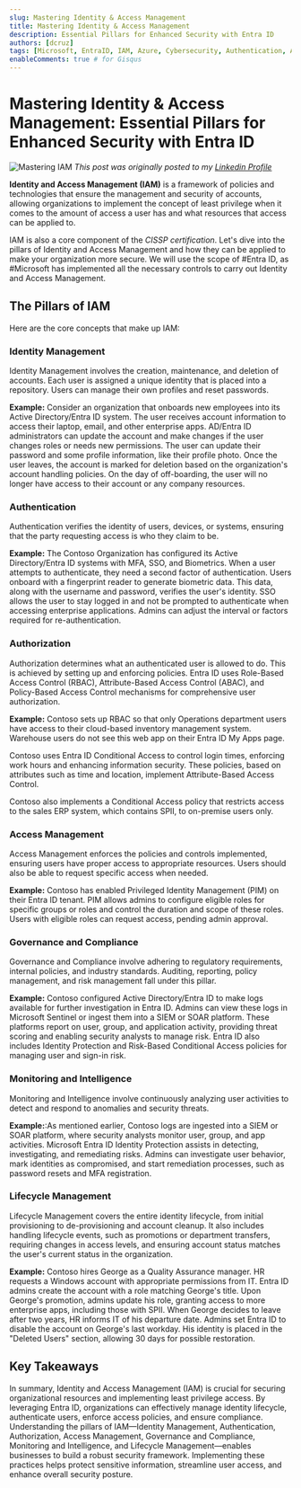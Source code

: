 ```yaml
---
slug: Mastering Identity & Access Management
title: Mastering Identity & Access Management
description: Essential Pillars for Enhanced Security with Entra ID
authors: [dcruz]
tags: [Microsoft, EntraID, IAM, Azure, Cybersecurity, Authentication, Authorization, Governance, Compliance, Monitoring, Lifecycle]
enableComments: true # for Gisqus
---
```


# Mastering Identity & Access Management: Essential Pillars for Enhanced Security with Entra ID

![Mastering IAM](mastering-iam.webp)
*This post was originally posted to my [Linkedin Profile](https://www.linkedin.com/pulse/mastering-identity-access-management-essential-pillars-dario-cruz-nhsue/?trackingId=FEN9MEiaSUenXkprR4giCQ%3D%3D)*

**Identity and Access Management (IAM)** is a framework of policies and technologies that ensure the management and security of accounts, allowing organizations to implement the concept of least privilege when it comes to the amount of access a user has and what resources that access can be applied to.

IAM is also a core component of the *CISSP certification*. Let's dive into the pillars of Identity and Access Management and how they can be applied to make your organization more secure. We will use the scope of #Entra ID, as #Microsoft has implemented all the necessary controls to carry out Identity and Access Management. 
<!-- truncate -->
## The Pillars of IAM

Here are the core concepts that make up IAM:

### Identity Management

Identity Management involves the creation, maintenance, and deletion of accounts. Each user is assigned a unique identity that is placed into a repository. Users can manage their own profiles and reset passwords.

**Example:** Consider an organization that onboards new employees into its Active Directory/Entra ID system. The user receives account information to access their laptop, email, and other enterprise apps. AD/Entra ID administrators can update the account and make changes if the user changes roles or needs new permissions. The user can update their password and some profile information, like their profile photo. Once the user leaves, the account is marked for deletion based on the organization's account handling policies. On the day of off-boarding, the user will no longer have access to their account or any company resources.

### Authentication

Authentication verifies the identity of users, devices, or systems, ensuring that the party requesting access is who they claim to be.

**Example:** The Contoso Organization has configured its Active Directory/Entra ID systems with MFA, SSO, and Biometrics. When a user attempts to authenticate, they need a second factor of authentication. Users onboard with a fingerprint reader to generate biometric data. This data, along with the username and password, verifies the user's identity. SSO allows the user to stay logged in and not be prompted to authenticate when accessing enterprise applications. Admins can adjust the interval or factors required for re-authentication.

### Authorization

Authorization determines what an authenticated user is allowed to do. This is achieved by setting up and enforcing policies. Entra ID uses Role-Based Access Control (RBAC), Attribute-Based Access Control (ABAC), and Policy-Based Access Control mechanisms for comprehensive user authorization.

**Example:** Contoso sets up RBAC so that only Operations department users have access to their cloud-based inventory management system. Warehouse users do not see this web app on their Entra ID My Apps page.

Contoso uses Entra ID Conditional Access to control login times, enforcing work hours and enhancing information security. These policies, based on attributes such as time and location, implement Attribute-Based Access Control.

Contoso also implements a Conditional Access policy that restricts access to the sales ERP system, which contains SPII, to on-premise users only.

### Access Management

Access Management enforces the policies and controls implemented, ensuring users have proper access to appropriate resources. Users should also be able to request specific access when needed.

**Example:** Contoso has enabled Privileged Identity Management (PIM) on their Entra ID tenant. PIM allows admins to configure eligible roles for specific groups or roles and control the duration and scope of these roles. Users with eligible roles can request access, pending admin approval.

### Governance and Compliance

Governance and Compliance involve adhering to regulatory requirements, internal policies, and industry standards. Auditing, reporting, policy management, and risk management fall under this pillar.

**Example:** Contoso configured Active Directory/Entra ID to make logs available for further investigation in Entra ID. Admins can view these logs in Microsoft Sentinel or ingest them into a SIEM or SOAR platform. These platforms report on user, group, and application activity, providing threat scoring and enabling security analysts to manage risk. Entra ID also includes Identity Protection and Risk-Based Conditional Access policies for managing user and sign-in risk.

### Monitoring and Intelligence

Monitoring and Intelligence involve continuously analyzing user activities to detect and respond to anomalies and security threats.

**Example:**:As mentioned earlier, Contoso logs are ingested into a SIEM or SOAR platform, where security analysts monitor user, group, and app activities. Microsoft Entra ID Identity Protection assists in detecting, investigating, and remediating risks. Admins can investigate user behavior, mark identities as compromised, and start remediation processes, such as password resets and MFA registration.

### Lifecycle Management

Lifecycle Management covers the entire identity lifecycle, from initial provisioning to de-provisioning and account cleanup. It also includes handling lifecycle events, such as promotions or department transfers, requiring changes in access levels, and ensuring account status matches the user's current status in the organization.

**Example:** Contoso hires George as a Quality Assurance manager. HR requests a Windows account with appropriate permissions from IT. Entra ID admins create the account with a role matching George's title. Upon George's promotion, admins update his role, granting access to more enterprise apps, including those with SPII. When George decides to leave after two years, HR informs IT of his departure date. Admins set Entra ID to disable the account on George's last workday. His identity is placed in the "Deleted Users" section, allowing 30 days for possible restoration.

## Key Takeaways

In summary, Identity and Access Management (IAM) is crucial for securing organizational resources and implementing least privilege access. By leveraging Entra ID, organizations can effectively manage identity lifecycle, authenticate users, enforce access policies, and ensure compliance. Understanding the pillars of IAM—Identity Management, Authentication, Authorization, Access Management, Governance and Compliance, Monitoring and Intelligence, and Lifecycle Management—enables businesses to build a robust security framework. Implementing these practices helps protect sensitive information, streamline user access, and enhance overall security posture. 